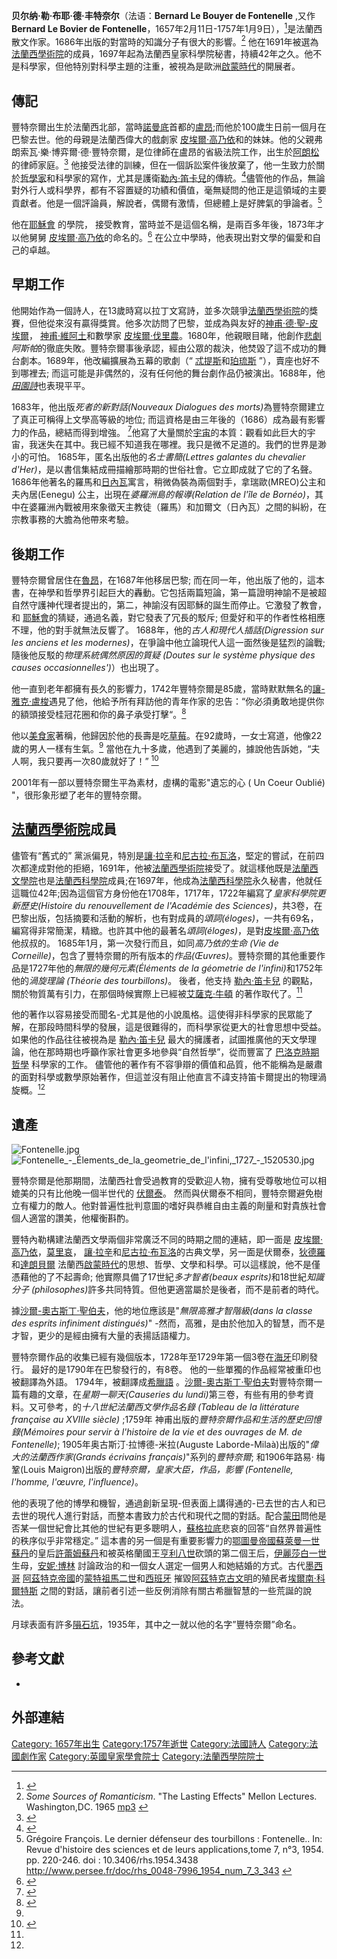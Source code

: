 {{roughtranslation|time=2016-12-13T01:56:46+00:00}}
{{Infobox writer
| name         = 贝尔纳·勒·布耶·德·丰特奈尔
| image        = Fontenelle 2.jpg
| imagesize    =
| alt          =
| caption      = 贝尔纳·勒·布耶·德·丰特奈尔
| pseudonym    =
| birth_name    =
| birth_date    = 1657年2月11日
| birth_place   = [[盧昂|盧昂]], 法蘭西
| death_date    = 1757年1月9日 (99歲)
| death_place   = 巴黎, 法蘭西
| occupation   = 散文作家
| nationality  = 法蘭西
| ethnicity    =
| citizenship  =
| education    =
| alma_mater   =
| period       =
| genre        =
| subject      =
| movement     =
| notableworks = {{Link-en|世界的多元性對話|Conversations on the Plurality of Worlds}}
| spouse       =
| partner      =
| children     =
| relatives    ={{Link-en|托馬斯·高乃依|Thomas Corneille}} 和 [[皮埃爾·高乃依|皮埃爾·高乃依]]
| influences   = [[勒內·笛卡兒|勒內·笛卡兒]]
| influenced   =
| awards       =
| signature    =
| website      =
| portaldisp   =
}}
'''贝尔纳·勒·布耶·德·丰特奈尔'''（法语：'''Bernard Le Bouyer de Fontenelle''' ,又作'''Bernard Le Bovier de Fontenelle'''，1657年2月11日-1757年1月9日），<ref>{{DSB |first=Suzanne | last=Delorme | title=Fontenelle, Bernard Le Bouyer (or Bovier) De | volume=5 | pages=57–63}}</ref>是法蘭西散文作家。1686年出版的{{Link-en|世界的多元性對話|Conversations on the Plurality of Worlds}}對當時的知識分子有很大的影響。<ref>''Some Sources of Romanticism''. "The Lasting Effects" Mellon Lectures. Washington,DC. 1965 [http://berlin.wolf.ox.ac.uk/lists/broadcasts/roots32.mp3 mp3] {{Wayback|url=http://berlin.wolf.ox.ac.uk/lists/broadcasts/roots32.mp3 |date=20110928084206 }}</ref>   他在1691年被選為[[法蘭西學術院|法蘭西學術院]]的成員，1697年起為法蘭西皇家科學院秘書，持續42年之久。他不是科學家，但他特別對科學主題的注重，被視為是歐洲[[啟蒙時代|啟蒙時代]]的開展者。

==傳記==
豐特奈爾出生於法蘭西北部，當時[[諾曼底|諾曼底]]首都的[[盧昂|盧昂]];而他於100歲生日前一個月在巴黎去世。他的母親是法蘭西偉大的戲劇家 [[皮埃爾·高乃依|皮埃爾·高乃依]]和{{Link-en|托馬斯·高乃依|Thomas Corneille}}的妹妹。他的父親弗朗索瓦·樂·博弈爾·德·豐特奈爾，是位律師在盧昂的省級法院工作，出生於[[阿朗松|阿朗松]]的律師家庭。<ref>{{Cite web|title = Fontenelle biography|url = http://www-groups.dcs.st-and.ac.uk/~history/Biographies/Fontenelle.html|website = www-groups.dcs.st-and.ac.uk|access-date = 2016-02-08|archive-date = 2016-03-03|archive-url = https://web.archive.org/web/20160303120827/http://www-groups.dcs.st-and.ac.uk/~history/Biographies/Fontenelle.html|dead-url = no}}</ref> 他接受法律的訓練，但在一個訴訟案件後放棄了，他一生致力於關於[[哲學家|哲學家]]和科學家的寫作，尤其是護衛[[勒內·笛卡兒|勒內·笛卡兒]]的傳統。<ref name="MadameGeoffrin">{{cite book |url=https://books.google.com/books?id=zlYvAAAAMAAJ&pg=PA26&dq=Fontenelle+Madame+Helvetius&as_brr=3&ie=ISO-8859-1&output=html |title=''Madame Geoffrin'' by Janet Aldis |publisher=Books.google.com |date= |accessdate=16 August 2012 |archive-date=2014-01-11 |archive-url=https://web.archive.org/web/20140111141832/http://books.google.com/books?id=zlYvAAAAMAAJ&pg=PA26&dq=Fontenelle+Madame+Helvetius&as_brr=3&ie=ISO-8859-1&output=html |dead-url=no }}</ref>儘管他的作品，無論對外行人或科學界，都有不容置疑的功績和價值，毫無疑問的他正是這領域的主要貢獻者。他是一個評論員，解說者，偶爾有激情，但總體上是好脾氣的爭論者。<ref name="GF">Grégoire François. Le dernier défenseur des tourbillons : Fontenelle.. In: Revue d'histoire des sciences et de leurs applications,tome 7, n°3, 1954. pp. 220-246. doi : 10.3406/rhs.1954.3438 http://www.persee.fr/doc/rhs_0048-7996_1954_num_7_3_343 {{Wayback|url=http://www.persee.fr/doc/rhs_0048-7996_1954_num_7_3_343 |date=20181005143410 }}</ref>

他在[[耶穌會|耶穌會]] 的學院， ''{{Link-en|皮埃爾·高乃依公立中學|Lycée Pierre-Corneille}}  ''接受教育，當時並不是這個名稱，是兩百多年後，1873年才以他舅舅 [[皮埃爾·高乃依|皮埃爾·高乃依]]的命名的。<ref name="LyCo6">{{cite web |url=http://lgcorneille-lyc.spip.ac-rouen.fr/spip.php?article6 |title=Lycée Pierre Corneille de Rouen – History |publisher=Lgcorneille-lyc.spip.ac-rouen.fr |date=19 April 1944 |accessdate=16 August 2012 |archive-date=2017-11-08 |archive-url=https://web.archive.org/web/20171108142525/http://lgcorneille-lyc.spip.ac-rouen.fr/spip.php?article6 |dead-url=no }}</ref>  在公立中學時，他表現出對文學的偏愛和自己的卓越。

==早期工作==
他開始作為一個詩人，在13歲時寫以拉丁文寫詩，並多次競爭[[法蘭西學術院|法蘭西學術院]]的獎賽，但他從來沒有贏得獎賞。他多次訪問了巴黎，並成為與友好的[[查爾斯-伊雷內·卡斯特·德·聖-皮埃爾|神甫·德·聖-皮埃爾]]， [[勒內-奧貝爾·維阿土|神甫·維阿土]]和數學家 [[皮埃爾·伐里農|皮埃爾·伐里農]]。1680年，他親眼目睹，他創作[[悲劇|悲劇]] ''阿斯帕''的徹底失敗。豐特奈爾事後承認，經由公眾的裁決，他焚毀了這不成功的舞台劇本。1689年，他改編擴展為五幕的歌劇{{Link-en|忒提斯和珀琉斯|Thétis et Pélée}}（“ [[忒提斯|忒提斯]]和[[珀琉斯|珀琉斯]] ”），賣座也好不到哪裡去; 而這可能是非偶然的，沒有任何他的舞台劇作品仍被演出。1688年，他''[[田園詩|田園詩]]''也表現平平。

1683年，他出版''死者的新對話(Nouveaux Dialogues des morts)''為豐特奈爾建立了真正可稱得上文學高等級的地位; 而這資格是由三年後的{{Link-en|世界的多元性對話|Conversations on the Plurality of Worlds}}（1686）成為最有影響力的作品，總結而得到增強。 <ref>{{cite journal
  | last = Almond
  | first = Philip C.
  | title = Adam, pre-Adamites, and extra-terrestrial beings in early modern Europe
  | journal = Journal of Religious History
  | volume = 30
  | issue = 2
  | pages = 163–174
  | date = June 2006
  | doi = 10.1111/j.1467-9809.2006.00446.x}}</ref>他寫了大量關於[[宇宙|宇宙]]的本質：觀看如此巨大的宇宙，我迷失在其中。我已經不知道我在哪裡。我只是微不足道的。我們的世界是渺小的可怕。
1685年，匿名出版他的''名士書簡(Lettres galantes du chevalier d'Her)''，是以書信集結成冊描繪那時期的世俗社會。它立即成就了它的了名聲。
1686年他著名的羅馬和[[日內瓦|日內瓦]]寓言，稍微偽裝為兩個對手，拿瑞歐(MREO)公主和夫內居(Eenegu) 公主，出現在''婆羅洲島的報導(Relation de l'île de Bornéo)''，其中在婆羅洲內戰被用來象徵天主教徒（羅馬）和加爾文（日內瓦）之間的糾紛，在宗教事務的大膽為他帶來考驗。

==後期工作==
豐特奈爾曾居住在[[魯昂|魯昂]]，在1687年他移居巴黎; 而在同一年，他出版了他的''{{Link-fr|神諭的歷史|Histoire des oracles}} ''，這本書，在神學和哲學界引起巨大的轟動。它包括兩篇短論，第一篇證明神諭不是被超自然守護神代理者提出的，第二，神諭沒有因耶穌的誕生而停止。它激發了教會，和 [[耶穌會|耶穌會]]的猜疑，通過{{Link-en|讓-弗朗索瓦·巴爾圖斯| Jean-François Baltus }}名義，對它發表了冗長的駁斥; 但愛好和平的作者性格相應不理，他的對手就無法反響了。 1688年，他的''古人和現代人插話(Digression sur les anciens et les modernes)''，在爭論中他立論現代人這一面然後是猛烈的論戰; 隨後他反駁{{Link-en|尼古拉斯·馬勒伯朗士|Nicolas Malebranche}}的''物理系統偶然原因的質疑 (Doutes sur le système physique des causes occasionnelles')''）也出現了。

他一直到老年都擁有長久的影響力，1742年豐特奈爾是85歲，當時默默無名的[[讓-雅克·盧梭|讓-雅克·盧梭]]遇見了他，他給予所有拜訪他的青年作家的忠告：“你必須勇敢地提供你的額頭接受桂冠花圈和你的鼻子承受打擊“。<ref>{{cite book|title=Jean-Jacques Roussea: Restless Genius|author=Leo Damrosch|year=2007|publisher=Mariner Books}}</ref>

他以[[美食家|美食家]]著稱，他歸因於他的長壽是吃[[草莓|草莓]]。在92歲時，一女士寫道，他像22歲的男人一樣有生氣。<ref name="MadameGeoffrin"/> 當他在九十多歲，他遇到了美麗的{{Link-en|安妮 - 凱瑟琳·德·哩尼比椏，愛爾維修夫人|Anne-Catherine de Ligniville, Madame Helvétius|愛爾維修夫人}}，據說他告訴她，“夫人啊，我只要再一次80歲就好了！” <ref name="80 again">{{cite book |title=Franklin of Philadelphia |page=327 |url=http://books.google.com/books?id=E8njwnBl-QsC&pg=PA327 |first=Esmond |last=Wright |publisher=Harvard University Press |year=1988 |isbn=9780674318106 |access-date=2016-11-18 |archive-date=2014-01-11 |archive-url=https://web.archive.org/web/20140111142607/http://books.google.com/books?id=E8njwnBl-QsC&pg=PA327 |dead-url=no }}</ref>

2001年有一部以豐特奈爾生平為素材，虛構的電影"遺忘的心 ( Un Coeur Oublié) "，很形象形塑了老年的豐特奈爾。

==[[法蘭西學術院|法蘭西學術院]]成員==
儘管有“舊式的” 黨派偏見，特別是[[讓·拉辛|讓·拉辛]]和[[尼古拉·布瓦洛|尼古拉·布瓦洛]]，堅定的嘗試，在前四次都達成對他的拒絕，1691年，他被[[法蘭西學術院|法蘭西學術院]]接受了。就這樣他既是[[法蘭西文學院|法蘭西文學院]]也是[[法國科學院|法蘭西科學院]]成員;在1697年，他成為[[法國科學院|法蘭西科學院]]永久秘書，他就任這職位42年;因為這個官方身份他在1708年，1717年，1722年編寫了''皇家科學院更新歷史(Histoire du renouvellement de l'Académie des Sciences)''，共3卷，在巴黎出版，包括摘要和活動的解析，也有對成員的''頌詞(éloges)''，一共有69名，編寫得非常簡潔，精緻。也許其中他的最著名''頌詞(éloges)''，是對[[皮埃爾·高乃依|皮埃爾·高乃依]]他叔叔的。 1685年1月，第一次發行''{{Link-en|作家出版品公告| Nouvelles de la republique des lettres }} ''而且，如同''高乃依的生命 (Vie de Corneille)''，包含了豐特奈爾的所有版本的''作品(Œuvres)''。豐特奈爾的其他重要作品是1727年他的''無限的幾何元素(Éléments de la géometrie de l'infini)''和1752年他的''渦旋理論 (Théorie des tourbillons)''。 後者，他支持 [[勒內·笛卡兒|勒內·笛卡兒]] 的觀點，關於物質萬有引力，在那個時候實際上已經被[[艾薩克·牛頓|艾薩克·牛頓]] 的著作取代了。<ref name="GF"/>

他的著作以容易接受而聞名-尤其是他的小說風格。這使得非科學家的民眾能了解，在那段時間科學的發展，這是很難得的，而科學家從更大的社會思想中受益。如果他的作品往往被視為是 [[勒內·笛卡兒|勒內·笛卡兒]] 最大的擁護者，試圖推廣他的天文學理論，他在那時期也呼籲作家社會更多地參與“自然哲學”，從而豐富了 [[巴洛克時期哲學|巴洛克時期哲學]] 科學家的工作。 儘管他的著作有不容爭辯的價值和品質，他不能稱為是嚴肅的面對科學或數學原始著作，但這並沒有阻止他直言不諱支持笛卡爾提出的物理渦旋概。<ref name="GF"/>

==遺產==
[[Image:Fontenelle.jpg|thumb]]
[[Image:Fontenelle_-_Élements_de_la_geometrie_de_l'infini,_1727_-_1520530.jpg|thumb]]

豐特奈爾是他那期間，法蘭西社會受過教育的受歡迎人物，擁有受尊敬地位可以相媲美的只有比他晚一個半世代的 [[伏爾泰|伏爾泰]]。 然而與伏爾泰不相同，豐特奈爾避免樹立有權力的敵人。他對普遍性批判意圖的嗜好與恭維自由主義的劑量和對貴族社會個人適當的讚美，他權衡斟酌。

豐特內勒構建法蘭西文學兩個非常廣泛不同的時期之間的連結，即一面是 [[皮埃爾·高乃依|皮埃爾·高乃依]]，[[莫里哀|莫里哀]]， [[讓·拉辛|讓·拉辛]]和[[尼古拉·布瓦洛|尼古拉·布瓦洛]]的古典文學，另一面是伏爾泰，[[德尼·狄德羅|狄德羅]]和[[讓·勒朗·達朗貝爾|達朗貝爾]] 法蘭西[[啟蒙時代|啟蒙時代]]的思想、哲學、文學和科學。可以這樣說，他不是僅憑藉他的了不起壽命; 他實際具備了17世紀''多才智者(beaux esprits)''和18世紀''知識分子 (philosophes)''許多共同特質。但他更適當屬於是後者，而不是前者的時代。

據[[沙爾-奧古斯丁·聖伯夫|沙爾-奧古斯丁·聖伯夫]]，他的地位應該是"''無限高雅才智階級(dans la classe des esprits infiniment distingués)''" -然而，高雅，是由於他加入的智慧，而不是才智，更少的是經由擁有大量的表揚話語權力。

豐特奈爾作品的收集已經有幾個版本，1728年至1729年第一個3卷在[[海牙|海牙]]印刷發行。 最好的是1790年在巴黎發行的，有8卷。 他的一些單獨的作品經常被重印也被翻譯為外語。 1794年，''{{Link-en|世界的多元性對話|Conversations on the Plurality of Worlds}}''被翻譯成[[希臘語|希臘語]] 。[[沙爾-奧古斯丁·聖伯夫|沙爾-奧古斯丁·聖伯夫]]對豐特奈爾一篇有趣的文章，在''星期一聊天(Causeries du lundi)''第三卷，有些有用的參考資料。又可參考{{Link-en|阿貝爾 - 弗朗索瓦·維爾曼|Abel-François Villemain}}，的''十八世紀法蘭西文學作品名錄 (Tableau de la littérature française au XVIIIe siècle)'' ;1759年 神甫{{Link-en|尼古拉斯·查爾斯·約瑟夫·圖布列|Nicolas-Charles-Joseph Trublet}}出版的''豐特奈爾作品和生活的歷史回憶錄(Mémoires pour servir à l'histoire de la vie et des ouvrages de M. de Fontenelle)''; 1905年奥古斯汀·拉博德-米拉(Auguste Laborde-Milaà)出版的"''偉大的法蘭西作家(Grands écrivains français)''"系列的''豐特奈爾''; 和1906年路易· 梅鞏(Louis Maigron)出版的''豐特奈爾，皇家大臣，作品，影響 (Fontenelle, l'homme, l'œuvre, l'influence)''。

他的''{{Link-fr|與死者對話|Dialogue des morts }} ''表現了他的博學和機智，通過創新呈現-但表面上講得通的-已去世的古人和已去世的現代人進行對話，而整本書致力於古代和現代之間的對話。配合[[米歇爾·德·蒙田|蒙田]]問他是否某一個世紀會比其他的世紀有更多聰明人，[[蘇格拉底|蘇格拉底]]悲哀的回答“自然界普遍性的秩序似乎非常穩定。” 這本書的另一個是有重要影響力的[[鄂圖曼帝國|鄂圖曼帝國]][[苏莱曼一世_(奥斯曼帝国)|蘇萊曼一世]][[苏丹_(称谓)|蘇丹]]的皇后[[許蕾姆蘇丹|許蕾姆蘇丹]]和被英格蘭國王[[亨利八世|亨利八世]]砍頭的第二個王后，[[伊麗莎白一世|伊麗莎白一世]]生母，[[安妮·博林|安妮·博林]] 討論政治的和一個女人選定一個男人和她結婚的方式。古代[[墨西哥|墨西哥]] [[阿茲特克帝國|阿茲特克帝國]]的[[蒙特祖馬二世|蒙特祖馬二世]]和[[西班牙|西班牙]] 摧毀[[阿茲特克|阿茲特克古文明]]的殖民者[[埃爾南·科爾特斯|埃爾南·科爾特斯]] 之間的對話，讓前者引述一些反例消除有關古希臘智慧的一些荒誕的說法。

月球表面有許多[[月球陨石坑|隕石坑]]，1935年，其中之一就以他的名字”豐特奈爾”命名。

==參考文獻==

{{reflist|30em}}
*{{EB1911|title=Fontenelle, Bernard le Bovier de |volume=10 |pages=608–609 |url=https://archive.org/stream/encyclopaediabri10chisrich#page/608/mode/2up}}
<!-- Although paraphrased, and with additional unreferenced material -->

==外部連結==
{{啟蒙時代}}

{{Authority control}}
{{DEFAULTSORT:Fontenelle, Bernard le Bovier de}}
[[Category:_1657年出生|Category: 1657年出生]]
[[Category:1757年逝世|Category:1757年逝世]]
[[Category:法國詩人|Category:法國詩人]]
[[Category:法國劇作家|Category:法國劇作家]]
[[Category:英國皇家學會院士|Category:英國皇家學會院士]]
[[Category:法蘭西學院院士|Category:法蘭西學院院士]]